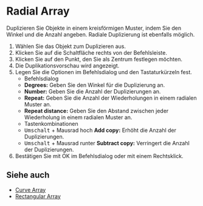 
# Radial Array

<Reference shortcut="" command="Radial Array" button="Rechts von der Befehlsleiste" />

Duplizieren Sie Objekte in einem kreisförmigen Muster, indem Sie den Winkel und die Anzahl angeben. Radiale Duplizierung ist ebenfalls möglich.

1. Wählen Sie das Objekt zum Duplizieren aus.
2. Klicken Sie auf die Schaltfläche <ButtonIcon type="button-radial-array" /> rechts von der Befehlsleiste.
3. Klicken Sie auf den Punkt, den Sie als Zentrum festlegen möchten.
4. Die Duplikationsvorschau wird angezeigt.
5. Legen Sie die Optionen im Befehlsdialog und den Tastaturkürzeln fest.
   - <Kst>Befehlsdialog</Kst>
   - **Degrees:** Geben Sie den Winkel für die Duplizierung an.
   - **Number:** Geben Sie die Anzahl der Duplizierungen an.
   - **Repeat:** Geben Sie die Anzahl der Wiederholungen in einem radialen Muster an.
   - **Repeat distance:** Geben Sie den Abstand zwischen jeder Wiederholung in einem radialen Muster an.
   - <Kst>Tastenkombinationen</Kst>
   - <kbd>Umschalt</kbd> + Mausrad hoch **Add copy:** Erhöht die Anzahl der Duplizierungen.
   - <kbd>Umschalt</kbd> + Mausrad runter **Subtract copy:** Verringert die Anzahl der Duplizierungen.   
6. Bestätigen Sie mit OK im Befehlsdialog oder mit einem Rechtsklick.

## Siehe auch
- [Curve Array](./curve-array)
- [Rectangular Array](./rectangular-array)